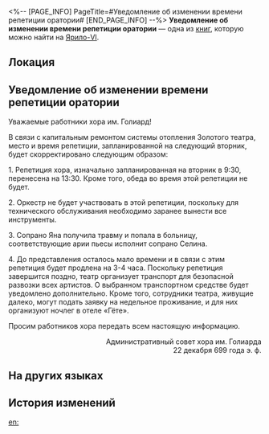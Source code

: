 <%-- [PAGE_INFO]
PageTitle=#Уведомление об изменении времени репетиции оратории#
[END_PAGE_INFO] --%>
{{Дополнить}}
{{Книга Инфобокс
|id           = 032
|partIds      = 190140
|Название     = 
|Изображение  = Предмет Записи.png
|Мир          = Ярило-VI
|Томов        = 1
|Автор        = <!--нужно добавить-->
|Описание     = Уведомление об изменении времени репетиции для всех участников.
|Том1         = {{tx}}
|Источник1    = {{tx|Отсутствует источник}}
|Персонажи    = 
|Фракции      = 
}}
'''Уведомление об изменении времени репетиции оратории''' — одна из [[Книги|книг]], которую можно найти на [[Ярило-VI]].

==Локация==
{{Отметка карты|<!--название карты-->|<!--id отметки-->}}

==Уведомление об изменении времени репетиции оратории==
{{Размер|+2|<div align="center">Уведомление об изменении времени репетиции оратории</div>}}

Уважаемые работники хора им. Голиард!

В связи с капитальным ремонтом системы отопления Золотого театра, место и время репетиции, запланированной на следующий вторник, будет скорректировано следующим образом:

1. Репетиция хора, изначально запланированная на вторник в 9:30, перенесена на 13:30. Кроме того, обеда во время этой репетиции не будет.

2. Оркестр не будет участвовать в этой репетиции, поскольку для технического обслуживания необходимо заранее вынести все инструменты.

3. Сопрано Яна получила травму и попала в больницу, соответствующие арии пьесы исполнит сопрано Селина.

4. До представления осталось мало времени и в связи с этим репетиция будет продлена на 3-4 часа. Поскольку репетиция завершится поздно, театр организует транспорт для безопасной развозки всех артистов. О выбранном транспортном средстве будет уведомлено дополнительно. Кроме того, сотрудники театра, живущие далеко, могут подать заявку на недельное проживание, и для них организуют ночлег в отеле «Гёте».

Просим работников хора передать всем настоящую информацию.

<div align="right">Административный совет хора им. Голиарда<br />
22 декабря 699 года э. ф.</div>

==На других языках==
{{На других языках
|en   = Time Change Notice For Oratorio Rehearsal
|zhs  = 关于清唱剧排练时间变更通知
|zht  = 關於清唱劇排練時間變更通知
|ja   = オラトリオのリハーサル時間の変更に関する通知
|ko   = 오라토리오 연습 시간 변경 안내
|es   = Aviso de cambio de hora del ensayo del oratorio
|fr   = Avis de changement d'horaire de répétition pour l'oratorio
|ru   = Уведомление об изменении времени репетиции оратории
|th   = ประกาศเกี่ยวกับการเปลี่ยนแปลงเวลาซ้อมของละคร Oratorio
|vi   = Thông Báo Thay Đổi Thời Gian Tập Oratorio
|de   = Ankündigung der Zeitplanänderung für die Probe des Oratoriums
|id   = Pemberitahuan tentang Perubahan Jadwal Latihan Oratorio
|pt   = Aviso de Mudança de Horário do Ensaio do Oratório
}}

==История изменений==
{{История изменений|3.5}}

[[en:]]